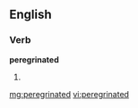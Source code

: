 ==English==

===Verb===
'''peregrinated'''

# {{past of|[[peregrinate]]}}

[[mg:peregrinated]]
[[vi:peregrinated]]